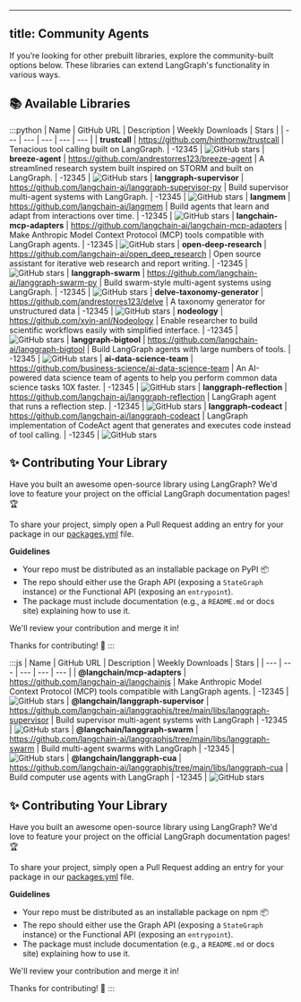 

[//]: # (This file is automatically generated using a script in docs/_scripts. Do not edit this file directly!)
---
title: Community Agents
---


<AlphaCallout />

If you’re looking for other prebuilt libraries, explore the community-built options
below. These libraries can extend LangGraph's functionality in various ways.

## 📚 Available Libraries

[//]: # (This file is automatically generated using a script in docs/_scripts. Do not edit this file directly!)

:::python
| Name | GitHub URL | Description | Weekly Downloads | Stars |
| --- | --- | --- | --- | --- |
| **trustcall** | https://github.com/hinthornw/trustcall | Tenacious tool calling built on LangGraph. | -12345 | ![GitHub stars](https://img.shields.io/github/stars/hinthornw/trustcall?style=social)
| **breeze-agent** | https://github.com/andrestorres123/breeze-agent | A streamlined research system built inspired on STORM and built on LangGraph. | -12345 | ![GitHub stars](https://img.shields.io/github/stars/andrestorres123/breeze-agent?style=social)
| **langgraph-supervisor** | https://github.com/langchain-ai/langgraph-supervisor-py | Build supervisor multi-agent systems with LangGraph. | -12345 | ![GitHub stars](https://img.shields.io/github/stars/langchain-ai/langgraph-supervisor-py?style=social)
| **langmem** | https://github.com/langchain-ai/langmem | Build agents that learn and adapt from interactions over time. | -12345 | ![GitHub stars](https://img.shields.io/github/stars/langchain-ai/langmem?style=social)
| **langchain-mcp-adapters** | https://github.com/langchain-ai/langchain-mcp-adapters | Make Anthropic Model Context Protocol (MCP) tools compatible with LangGraph agents. | -12345 | ![GitHub stars](https://img.shields.io/github/stars/langchain-ai/langchain-mcp-adapters?style=social)
| **open-deep-research** | https://github.com/langchain-ai/open_deep_research | Open source assistant for iterative web research and report writing. | -12345 | ![GitHub stars](https://img.shields.io/github/stars/langchain-ai/open_deep_research?style=social)
| **langgraph-swarm** | https://github.com/langchain-ai/langgraph-swarm-py | Build swarm-style multi-agent systems using LangGraph. | -12345 | ![GitHub stars](https://img.shields.io/github/stars/langchain-ai/langgraph-swarm-py?style=social)
| **delve-taxonomy-generator** | https://github.com/andrestorres123/delve | A taxonomy generator for unstructured data | -12345 | ![GitHub stars](https://img.shields.io/github/stars/andrestorres123/delve?style=social)
| **nodeology** | https://github.com/xyin-anl/Nodeology | Enable researcher to build scientific workflows easily with simplified interface. | -12345 | ![GitHub stars](https://img.shields.io/github/stars/xyin-anl/Nodeology?style=social)
| **langgraph-bigtool** | https://github.com/langchain-ai/langgraph-bigtool | Build LangGraph agents with large numbers of tools. | -12345 | ![GitHub stars](https://img.shields.io/github/stars/langchain-ai/langgraph-bigtool?style=social)
| **ai-data-science-team** | https://github.com/business-science/ai-data-science-team | An AI-powered data science team of agents to help you perform common data science tasks 10X faster. | -12345 | ![GitHub stars](https://img.shields.io/github/stars/business-science/ai-data-science-team?style=social)
| **langgraph-reflection** | https://github.com/langchain-ai/langgraph-reflection | LangGraph agent that runs a reflection step. | -12345 | ![GitHub stars](https://img.shields.io/github/stars/langchain-ai/langgraph-reflection?style=social)
| **langgraph-codeact** | https://github.com/langchain-ai/langgraph-codeact | LangGraph implementation of CodeAct agent that generates and executes code instead of tool calling. | -12345 | ![GitHub stars](https://img.shields.io/github/stars/langchain-ai/langgraph-codeact?style=social)

## ✨ Contributing Your Library

Have you built an awesome open-source library using LangGraph? We'd love to feature
your project on the official LangGraph documentation pages! 🏆

To share your project, simply open a Pull Request adding an entry for your package in our [packages.yml](https://github.com/langchain-ai/langgraph/blob/main/docs/_scripts/third_party_page/packages.yml) file.

**Guidelines**

* Your repo must be distributed as an installable package on PyPI 📦
* The repo should either use the Graph API (exposing a `StateGraph` instance) or 
  the Functional API (exposing an `entrypoint`).
* The package must include documentation (e.g., a `README.md` or docs site) 
  explaining how to use it.

We'll review your contribution and merge it in!

Thanks for contributing! 🚀
:::

:::js
| Name | GitHub URL | Description | Weekly Downloads | Stars |
| --- | --- | --- | --- | --- |
| **@langchain/mcp-adapters** | https://github.com/langchain-ai/langchainjs | Make Anthropic Model Context Protocol (MCP) tools compatible with LangGraph agents. | -12345 | ![GitHub stars](https://img.shields.io/github/stars/langchain-ai/langchainjs?style=social)
| **@langchain/langgraph-supervisor** | https://github.com/langchain-ai/langgraphjs/tree/main/libs/langgraph-supervisor | Build supervisor multi-agent systems with LangGraph | -12345 | ![GitHub stars](https://img.shields.io/github/stars/langchain-ai/langgraphjs?style=social)
| **@langchain/langgraph-swarm** | https://github.com/langchain-ai/langgraphjs/tree/main/libs/langgraph-swarm | Build multi-agent swarms with LangGraph | -12345 | ![GitHub stars](https://img.shields.io/github/stars/langchain-ai/langgraphjs?style=social)
| **@langchain/langgraph-cua** | https://github.com/langchain-ai/langgraphjs/tree/main/libs/langgraph-cua | Build computer use agents with LangGraph | -12345 | ![GitHub stars](https://img.shields.io/github/stars/langchain-ai/langgraphjs?style=social)

## ✨ Contributing Your Library

Have you built an awesome open-source library using LangGraph? We'd love to feature
your project on the official LangGraph documentation pages! 🏆

To share your project, simply open a Pull Request adding an entry for your package in our [packages.yml](https://github.com/langchain-ai/langgraph/blob/main/docs/_scripts/third_party_page/packages.yml) file.

**Guidelines**

* Your repo must be distributed as an installable package on npm 📦
* The repo should either use the Graph API (exposing a `StateGraph` instance) or 
  the Functional API (exposing an `entrypoint`).
* The package must include documentation (e.g., a `README.md` or docs site) 
  explaining how to use it.

We'll review your contribution and merge it in!

Thanks for contributing! 🚀
:::
